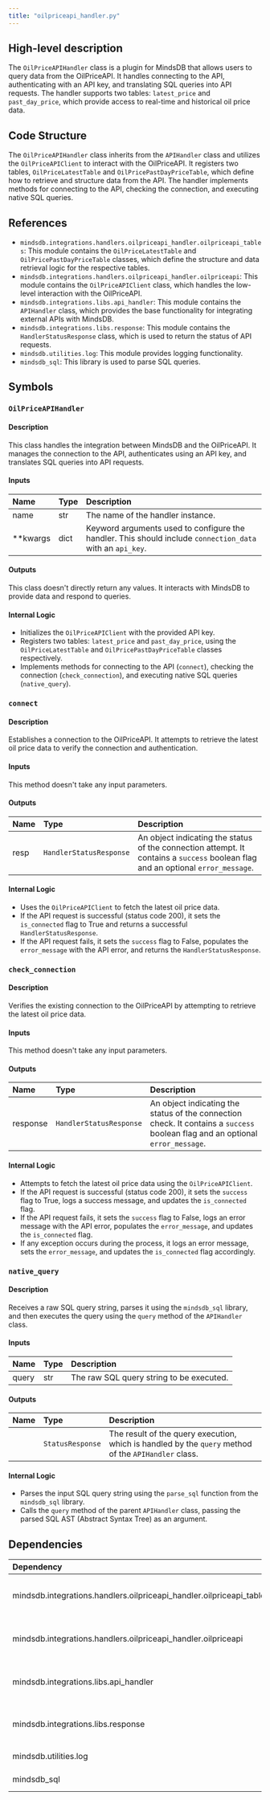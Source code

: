 ```yaml
---
title: "oilpriceapi_handler.py"
---
```


## High-level description
The `OilPriceAPIHandler` class is a plugin for MindsDB that allows users to query data from the OilPriceAPI. It handles connecting to the API, authenticating with an API key, and translating SQL queries into API requests. The handler supports two tables: `latest_price` and `past_day_price`, which provide access to real-time and historical oil price data.

## Code Structure
The `OilPriceAPIHandler` class inherits from the `APIHandler` class and utilizes the `OilPriceAPIClient` to interact with the OilPriceAPI. It registers two tables, `OilPriceLatestTable` and `OilPricePastDayPriceTable`, which define how to retrieve and structure data from the API. The handler implements methods for connecting to the API, checking the connection, and executing native SQL queries.

## References
- `mindsdb.integrations.handlers.oilpriceapi_handler.oilpriceapi_tables`: This module contains the `OilPriceLatestTable` and `OilPricePastDayPriceTable` classes, which define the structure and data retrieval logic for the respective tables.
- `mindsdb.integrations.handlers.oilpriceapi_handler.oilpriceapi`: This module contains the `OilPriceAPIClient` class, which handles the low-level interaction with the OilPriceAPI.
- `mindsdb.integrations.libs.api_handler`: This module contains the `APIHandler` class, which provides the base functionality for integrating external APIs with MindsDB.
- `mindsdb.integrations.libs.response`: This module contains the `HandlerStatusResponse` class, which is used to return the status of API requests.
- `mindsdb.utilities.log`: This module provides logging functionality.
- `mindsdb_sql`: This library is used to parse SQL queries.

## Symbols

### `OilPriceAPIHandler`
#### Description
This class handles the integration between MindsDB and the OilPriceAPI. It manages the connection to the API, authenticates using an API key, and translates SQL queries into API requests.

#### Inputs
| Name | Type | Description |
|:-----|:-----|:------------|
| name | str | The name of the handler instance. |
| **kwargs | dict | Keyword arguments used to configure the handler. This should include `connection_data` with an `api_key`. |

#### Outputs
This class doesn't directly return any values. It interacts with MindsDB to provide data and respond to queries.

#### Internal Logic
- Initializes the `OilPriceAPIClient` with the provided API key.
- Registers two tables: `latest_price` and `past_day_price`, using the `OilPriceLatestTable` and `OilPricePastDayPriceTable` classes respectively.
- Implements methods for connecting to the API (`connect`), checking the connection (`check_connection`), and executing native SQL queries (`native_query`).

### `connect`
#### Description
Establishes a connection to the OilPriceAPI. It attempts to retrieve the latest oil price data to verify the connection and authentication.

#### Inputs
This method doesn't take any input parameters.

#### Outputs
| Name | Type | Description |
|:-----|:-----|:------------|
| resp | `HandlerStatusResponse` | An object indicating the status of the connection attempt. It contains a `success` boolean flag and an optional `error_message`. |

#### Internal Logic
- Uses the `OilPriceAPIClient` to fetch the latest oil price data.
- If the API request is successful (status code 200), it sets the `is_connected` flag to True and returns a successful `HandlerStatusResponse`.
- If the API request fails, it sets the `success` flag to False, populates the `error_message` with the API error, and returns the `HandlerStatusResponse`.

### `check_connection`
#### Description
Verifies the existing connection to the OilPriceAPI by attempting to retrieve the latest oil price data.

#### Inputs
This method doesn't take any input parameters.

#### Outputs
| Name | Type | Description |
|:-----|:-----|:------------|
| response | `HandlerStatusResponse` | An object indicating the status of the connection check. It contains a `success` boolean flag and an optional `error_message`. |

#### Internal Logic
- Attempts to fetch the latest oil price data using the `OilPriceAPIClient`.
- If the API request is successful (status code 200), it sets the `success` flag to True, logs a success message, and updates the `is_connected` flag.
- If the API request fails, it sets the `success` flag to False, logs an error message with the API error, populates the `error_message`, and updates the `is_connected` flag.
- If any exception occurs during the process, it logs an error message, sets the `error_message`, and updates the `is_connected` flag accordingly.

### `native_query`
#### Description
Receives a raw SQL query string, parses it using the `mindsdb_sql` library, and then executes the query using the `query` method of the `APIHandler` class.

#### Inputs
| Name | Type | Description |
|:-----|:-----|:------------|
| query | str | The raw SQL query string to be executed. |

#### Outputs
| Name | Type | Description |
|:-----|:-----|:------------|
|  | `StatusResponse` | The result of the query execution, which is handled by the `query` method of the `APIHandler` class. |

#### Internal Logic
- Parses the input SQL query string using the `parse_sql` function from the `mindsdb_sql` library.
- Calls the `query` method of the parent `APIHandler` class, passing the parsed SQL AST (Abstract Syntax Tree) as an argument.

## Dependencies
| Dependency | Purpose |
|:-----------|:--------|
| mindsdb.integrations.handlers.oilpriceapi_handler.oilpriceapi_tables | Provides the table definitions for `latest_price` and `past_day_price`. |
| mindsdb.integrations.handlers.oilpriceapi_handler.oilpriceapi | Provides the `OilPriceAPIClient` for interacting with the OilPriceAPI. |
| mindsdb.integrations.libs.api_handler | Provides the base `APIHandler` class for integrating external APIs. |
| mindsdb.integrations.libs.response | Provides the `HandlerStatusResponse` class for API response handling. |
| mindsdb.utilities.log | Provides logging functionality. |
| mindsdb_sql | Provides SQL parsing capabilities. |

